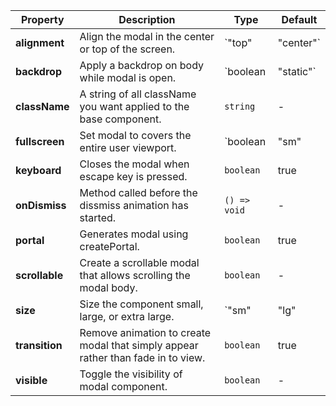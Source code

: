 | Property | Description | Type | Default |
| --- | --- | --- | --- |
| **alignment** | Align the modal in the center or top of the screen. | `"top" | "center"` | 'top' |
| **backdrop** | Apply a backdrop on body while modal is open. | `boolean | "static"` | true |
| **className** | A string of all className you want applied to the base component. | `string` | - |
| **fullscreen** | Set modal to covers the entire user viewport. | `boolean | "sm" | "md" | "lg" | "xl" | "xxl"` | - |
| **keyboard** | Closes the modal when escape key is pressed. | `boolean` | true |
| **onDismiss** | Method called before the dissmiss animation has started. | `() => void` | - |
| **portal** | Generates modal using createPortal. | `boolean` | true |
| **scrollable** | Create a scrollable modal that allows scrolling the modal body. | `boolean` | - |
| **size** | Size the component small, large, or extra large. | `"sm" | "lg" | "xl"` | - |
| **transition** | Remove animation to create modal that simply appear rather than fade in to view. | `boolean` | true |
| **visible** | Toggle the visibility of modal component. | `boolean` | - |
